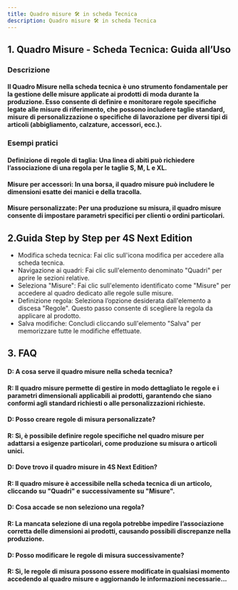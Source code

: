 ```yaml
---
title: Quadro misure 🛠 in scheda Tecnica
description: Quadro misure 🛠 in scheda Tecnica
---
```


## 1. Quadro Misure - Scheda Tecnica: Guida all’Uso

### Descrizione

#### Il Quadro Misure nella scheda tecnica è uno strumento fondamentale per la gestione delle misure applicate ai prodotti di moda durante la produzione. Esso consente di definire e monitorare regole specifiche legate alle misure di riferimento, che possono includere taglie standard, misure di personalizzazione o specifiche di lavorazione per diversi tipi di articoli (abbigliamento, calzature, accessori, ecc.).

### Esempi pratici

#### Definizione di regole di taglia: Una linea di abiti può richiedere l’associazione di una regola per le taglie S, M, L e XL.

#### Misure per accessori: In una borsa, il quadro misure può includere le dimensioni esatte dei manici e della tracolla.

#### Misure personalizzate: Per una produzione su misura, il quadro misure consente di impostare parametri specifici per clienti o ordini particolari.

## 2.Guida Step by Step per 4S Next Edition

* Modifica scheda tecnica: Fai clic sull'icona modifica  per accedere alla scheda tecnica.
* Navigazione ai quadri: Fai clic sull'elemento denominato "Quadri" per aprire le sezioni relative.
* Seleziona "Misure": Fai clic sull'elemento identificato come "Misure" per accedere al quadro dedicato alle regole sulle misure.
* Definizione regola: Seleziona l’opzione desiderata dall'elemento a discesa "Regole". Questo passo consente di scegliere la regola da applicare al prodotto.
* Salva modifiche: Concludi cliccando sull'elemento "Salva" per memorizzare tutte le modifiche effettuate.

## 3. FAQ

#### D: A cosa serve il quadro misure nella scheda tecnica?

#### R: Il quadro misure permette di gestire in modo dettagliato le regole e i parametri dimensionali applicabili ai prodotti, garantendo che siano conformi agli standard richiesti o alle personalizzazioni richieste.

#### D: Posso creare regole di misura personalizzate?

#### R: Sì, è possibile definire regole specifiche nel quadro misure per adattarsi a esigenze particolari, come produzione su misura o articoli unici.

#### D: Dove trovo il quadro misure in 4S Next Edition?

#### R: Il quadro misure è accessibile nella scheda tecnica di un articolo, cliccando su "Quadri" e successivamente su "Misure".

#### D: Cosa accade se non seleziono una regola?

#### R: La mancata selezione di una regola potrebbe impedire l’associazione corretta delle dimensioni ai prodotti, causando possibili discrepanze nella produzione.

#### D: Posso modificare le regole di misura successivamente?

#### R: Sì, le regole di misura possono essere modificate in qualsiasi momento accedendo al quadro misure e aggiornando le informazioni necessarie...

####